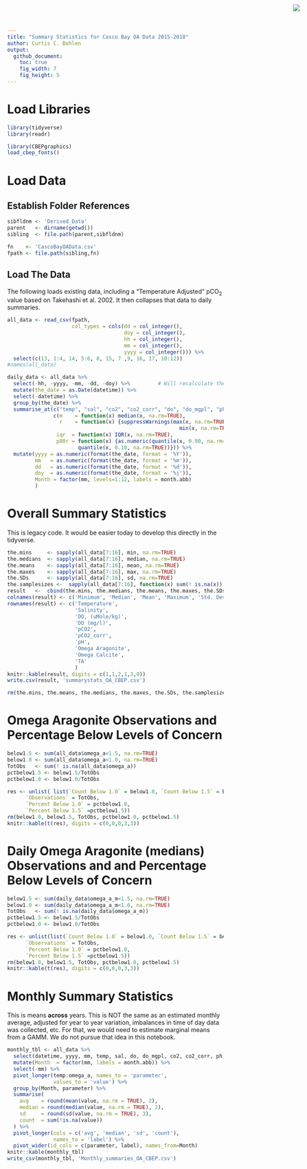 ```yaml
---
title: "Summary Statistics for Casco Bay OA Data 2015-2018"
author: Curtis C. Bohlen
output:
  github_document:
    toc: true
    fig_width: 7
    fig_height: 5
---
```


<img
  src="https://www.cascobayestuary.org/wp-content/uploads/2014/04/logo_sm.jpg"
  style="position:absolute;top:10px;right:50px;" />


# Load Libraries
```r
library(tidyverse)
library(readr)

library(CBEPgraphics)
load_cbep_fonts()
```

# Load Data
## Establish Folder References
```r
sibfldnm <- 'Derived_Data'
parent   <- dirname(getwd())
sibling  <- file.path(parent,sibfldnm)

fn    <- 'CascoBayOAData.csv'
fpath <- file.path(sibling,fn)
```


## Load The Data
The following loads existing data, including a "Temperature Adjusted" pCO~2~ value based on Takehashi et al. 2002. It then collapses that data to daily summaries. 

```r
all_data <- read_csv(fpath,
                     col_types = cols(dd = col_integer(), 
                                      doy = col_integer(),
                                      hh = col_integer(),
                                      mm = col_integer(),
                                      yyyy = col_integer())) %>%
  select(c(13, 1:4, 14, 5:6, 8, 15, 7 ,9, 16, 17, 10:12))
#names(all_data)
```

```r
daily_data <- all_data %>%
  select(-hh, -yyyy, -mm, -dd, -doy) %>%         # Will recalculate these 
  mutate(the_date = as.Date(datetime)) %>%
  select(-datetime) %>%
  group_by(the_date) %>%
  summarise_at(c("temp", "sal", "co2", "co2_corr", "do", "do_mgpl", "ph", "omega_a"),
               c(m    = function(x) median(x, na.rm=TRUE),
                 r    = function(x) {suppressWarnings(max(x, na.rm=TRUE) -
                                                        min(x, na.rm=TRUE))},
                iqr  = function(x) IQR(x, na.rm=TRUE),
                p80r = function(x) {as.numeric(quantile(x, 0.90, na.rm=TRUE) -
                       quantile(x, 0.10, na.rm=TRUE))})) %>%
  mutate(yyyy = as.numeric(format(the_date, format = '%Y')),
         mm   = as.numeric(format(the_date, format = '%m')),
         dd   = as.numeric(format(the_date, format = '%d')),
         doy  = as.numeric(format(the_date, format = '%j')),
         Month = factor(mm, levels=1:12, labels = month.abb)
         )
```

# Overall Summary Statistics
This is legacy code.  It would be easier today to develop this directly in the tidyverse.
```r
the.mins     <- sapply(all_data[7:16], min, na.rm=TRUE)
the.medians  <- sapply(all_data[7:16], median, na.rm=TRUE)
the.means    <- sapply(all_data[7:16], mean, na.rm=TRUE)
the.maxes    <- sapply(all_data[7:16], max, na.rm=TRUE)
the.SDs      <- sapply(all_data[7:16], sd, na.rm=TRUE)
the.samplesizes <-  sapply(all_data[7:16], function(x) sum(! is.na(x)) )
result   <-  cbind(the.mins, the.medians, the.means, the.maxes, the.SDs, the.samplesizes)
colnames(result) <- c('Minimum', 'Median', 'Mean', 'Maximum', 'Std. Deviation', 'Observations')
rownames(result) <- c('Temperature',
                      'Salinity',
                      'DO, (uMole/kg)',
                      'DO (mg/l)',
                      'pCO2',
                      'pCO2_corr',
                      'pH',
                      'Omega Aragonite',
                      'Omega Calcite',
                      'TA'
                      )
knitr::kable(result, digits = c(1,1,2,1,3,0))
write.csv(result, 'summarystats_OA_CBEP.csv')
```

```r
rm(the.mins, the.means, the.medians, the.maxes, the.SDs, the.samplesizes, result)
```

# Omega Aragonite Observations and Percentage Below Levels of Concern
```r
below1.5 <- sum(all_data$omega_a<1.5, na.rm=TRUE)
below1.0 <- sum(all_data$omega_a<1.0, na.rm=TRUE)
TotObs   <- sum(! is.na(all_data$omega_a))
pctbelow1.5 <- below1.5/TotObs
pctbelow1.0 <- below1.0/TotObs

res <- unlist( list(`Count Below 1.0` = below1.0, `Count Below 1.5` = below1.5,
      `Observations` = TotObs,
      `Percent Below 1.0` = pctbelow1.0,
      `Percent Below 1.5` =pctbelow1.5))
rm(below1.0, below1.5, TotObs, pctbelow1.0, pctbelow1.5)
knitr::kable(t(res), digits = c(0,0,0,3,3))
```

# Daily Omega Aragonite (medians) Observations and and Percentage Below Levels of Concern
```r
below1.5 <- sum(daily_data$omega_a_m<1.5, na.rm=TRUE)
below1.0 <- sum(daily_data$omega_a_m<1.0, na.rm=TRUE)
TotObs   <- sum(! is.na(daily_data$omega_a_m))
pctbelow1.5 <- below1.5/TotObs
pctbelow1.0 <- below1.0/TotObs

res <- unlist(list(`Count Below 1.0` = below1.0, `Count Below 1.5` = below1.5,
      `Observations` = TotObs,
      `Percent Below 1.0` = pctbelow1.0,
      `Percent Below 1.5` =pctbelow1.5))
rm(below1.0, below1.5, TotObs, pctbelow1.0, pctbelow1.5)
knitr::kable(t(res), digits = c(0,0,0,3,3))
```

# Monthly Summary Statistics
This is means **across** years.  This is NOT the same as an estimated monthly average, adjusted for year to year variation, imbalances in time of day data was collected, etc.  For that, we would need to estimate marginal means from a GAMM. We do not pursue that idea in this notebook.  

```r
monthly_tbl <- all_data %>%
  select(datetime, yyyy, mm, temp, sal, do, do_mgpl, co2, co2_corr, ph, omega_a) %>%
  mutate(Month  = factor(mm, labels = month.abb)) %>%
  select(-mm) %>%
  pivot_longer(temp:omega_a, names_to = 'parameter',
               values_to = 'value') %>%
  group_by(Month, parameter) %>%
  summarise(
    avg    = round(mean(value, na.rm = TRUE), 2),
    median = round(median(value, na.rm = TRUE), 2),
    sd     = round(sd(value, na.rm = TRUE), 3),
    count  = sum(!is.na(value))
  ) %>%
  pivot_longer(cols = c('avg', 'median', 'sd', 'count'),
               names_to = 'label') %>%
  pivot_wider(id_cols = c(parameter, label), names_from=Month) 
knitr::kable(monthly_tbl)
write_csv(monthly_tbl, 'Monthly_summaries_OA_CBEP.csv')
```





